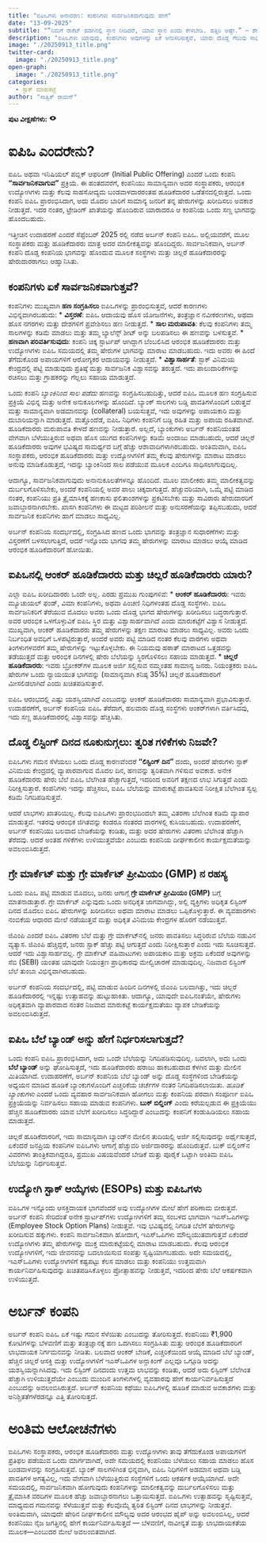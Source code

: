```yaml
---
title: "ಐಪಿಒಗಳು ಅನಾವರಣ: ಕಂಪನಿಗಳು ಸಾರ್ವಜನಿಕವಾಗುವುದು ಹೇಗೆ"
date: "13-09-2025"
subtitle: "“ನಿಮಗೆ ರಾಕೆಟ್ ಹಡಗಿನಲ್ಲಿ ಸ್ಥಾನ ನೀಡಿದರೆ, ಯಾವ ಸ್ಥಾನ ಎಂದು ಕೇಳಬೇಡಿ. ಹತ್ತಿರಿ ಅಷ್ಟೇ.” — ಶೇರಿಲ್ ಸ್ಯಾಂಡ್‌ಬರ್ಗ್, ದೊಡ್ಡ ಪ್ರಯಾಣಗಳನ್ನು ಬೇಗನೆ ಸೇರುವ ಬಗ್ಗೆ"
description: "ಐಪಿಒಗಳು ಯಾವುವು, ಕಂಪನಿಗಳು ಅವುಗಳನ್ನು ಏಕೆ ಅನುಸರಿಸುತ್ತವೆ, ಯಾರು ದೊಡ್ಡ ಗೆಲುವು ಸಾಧಿಸುತ್ತಾರೆ, ಲಿಸ್ಟಿಂಗ್ ದಿನದ ಗಳಿಕೆಗಳ ಬಗ್ಗೆ ಏನು ಮತ್ತು ಗ್ರೇ ಮಾರುಕಟ್ಟೆಯ ಹಿಂದಿನ ಸತ್ಯ — ಅರ್ಬನ್ ಕಂಪನಿಯ 2025 ರ ಬ್ಲಾಕ್‌ಬಸ್ಟರ್ ಐಪಿಒ ಕುರಿತು."
image: "./20250913_title.png"
twitter-card:
  image: "./20250913_title.png"
open-graph:
  image: "./20250913_title.png"
categories:
  - ಸ್ಟಾಕ್ ಮಾರುಕಟ್ಟೆ
author: "ಸಾತ್ವಿಕ್ ರಾಮನ್"
---
```


<p><b>ಪುಟ ವೀಕ್ಷಣೆಗಳು:</b> <svg xmlns="http://www.w3.org/2000/svg" width="1em" height="1em" viewBox="0 0 256 256"><path fill="currentColor" d="M247.31 124.76c-.35-.79-8.82-19.58-27.65-38.41C194.57 61.26 162.88 48 128 48S61.43 61.26 36.34 86.35C17.51 105.18 9 124 8.69 124.76a8 8 0 0 0 0 6.5c.35.79 8.82 19.57 27.65 38.4C61.43 194.74 93.12 208 128 208s66.57-13.26 91.66-38.34c18.83-18.83 27.3-37.61 27.65-38.4a8 8 0 0 0 0-6.5M128 168a40 40 0 1 1 40-40a40 40 0 0 1-40 40"/></svg> <span class="waline-pageview-count"></i><p>

# ಐಪಿಒ ಎಂದರೇನು?
ಐಪಿಒ ಅಥವಾ ಇನಿಷಿಯಲ್ ಪಬ್ಲಿಕ್ ಆಫರಿಂಗ್ (Initial Public Offering) ಎಂದರೆ ಒಂದು ಕಂಪನಿ **“ಸಾರ್ವಜನಿಕವಾಗುವ”** ಪ್ರಕ್ರಿಯೆ. ಈ ಹಂತದವರೆಗೆ, ಕಂಪನಿಯು ಸಾಮಾನ್ಯವಾಗಿ ಅದರ ಸಂಸ್ಥಾಪಕರು, ಆರಂಭಿಕ ಉದ್ಯೋಗಿಗಳು ಮತ್ತು ಕೆಲವು ಸಾಹಸೋದ್ಯಮ ಬಂಡವಾಳದಾರರಂತಹ ಹೂಡಿಕೆದಾರರ ಒಡೆತನದಲ್ಲಿರುತ್ತದೆ. ಒಂದು ಕಂಪನಿ ಐಪಿಒ ಪ್ರಾರಂಭಿಸಿದಾಗ, ಅದು ಮೊದಲ ಬಾರಿಗೆ ಸಾಮಾನ್ಯ ಜನರಿಗೆ ತನ್ನ ಷೇರುಗಳನ್ನು ಖರೀದಿಸಲು ಅವಕಾಶ ನೀಡುತ್ತದೆ. ಇದರ ನಂತರ, ಟ್ರೇಡಿಂಗ್ ಖಾತೆಯನ್ನು ಹೊಂದಿರುವ ಯಾರಾದರೂ ಆ ಕಂಪನಿಯ ಒಂದು ಸಣ್ಣ ಭಾಗವನ್ನು ಹೊಂದಬಹುದು.

ಇತ್ತೀಚಿನ ಉದಾಹರಣೆ ಎಂದರೆ ಸೆಪ್ಟೆಂಬರ್ 2025 ರಲ್ಲಿ ನಡೆದ ಅರ್ಬನ್ ಕಂಪನಿ ಐಪಿಒ. ಅಲ್ಲಿಯವರೆಗೆ, ಮೂಲ ಸಂಸ್ಥಾಪಕರು ಮತ್ತು ಹೂಡಿಕೆದಾರರು ಮಾತ್ರ ಅದರ ಮಾಲೀಕತ್ವವನ್ನು ಹೊಂದಿದ್ದರು. ಸಾರ್ವಜನಿಕವಾಗಿ, ಅರ್ಬನ್ ಕಂಪನಿ ದೊಡ್ಡ ಕಂಪನಿಯ ಭಾಗವನ್ನು ಹೊಂದುವ ಮೂಲಕ ಸಂಸ್ಥೆಗಳು ಮತ್ತು ಚಿಲ್ಲರೆ ಹೂಡಿಕೆದಾರರನ್ನು ಷೇರುದಾರರಾಗಲು ಆಹ್ವಾನಿಸಿತು.

## ಕಂಪನಿಗಳು ಏಕೆ ಸಾರ್ವಜನಿಕವಾಗುತ್ತವೆ?
ಕಂಪನಿಗಳು ಮುಖ್ಯವಾಗಿ **ಹಣ ಸಂಗ್ರಹಿಸಲು** ಐಪಿಒಗಳನ್ನು ಪ್ರಾರಂಭಿಸುತ್ತವೆ, ಆದರೆ ಕಾರಣಗಳು ವಿಭಿನ್ನವಾಗಿರಬಹುದು:
* **ವಿಸ್ತರಣೆ**: ಐಪಿಒ ಆದಾಯವು ಹೊಸ ಯೋಜನೆಗಳು, ತಂತ್ರಜ್ಞಾನ ನವೀಕರಣಗಳು, ಅಥವಾ ಹೊಸ ನಗರಗಳು ಮತ್ತು ದೇಶಗಳಿಗೆ ಪ್ರವೇಶಿಸಲು ಹಣ ನೀಡುತ್ತದೆ.
* **ಸಾಲ ಮರುಪಾವತಿ**: ಕೆಲವು ಕಂಪನಿಗಳು ತಮ್ಮ ಸಾಲಗಳನ್ನು ಕಡಿಮೆ ಮಾಡಲು ಮತ್ತು ತಮ್ಮ ಬ್ಯಾಲೆನ್ಸ್ ಶೀಟ್ ಅನ್ನು ಬಲಪಡಿಸಲು ಈ ಹಣವನ್ನು ಬಳಸುತ್ತವೆ.
* **ಹಣವಾಗಿ ಪರಿವರ್ತಿಸುವುದು**: ಕಂಪನಿ ಚಿಕ್ಕ ಸ್ಟಾರ್ಟಪ್ ಆಗಿದ್ದಾಗ ಬೆಂಬಲಿಸಿದ ಆರಂಭಿಕ ಹೂಡಿಕೆದಾರರು ಮತ್ತು ಉದ್ಯೋಗಿಗಳು ಐಪಿಒ ಸಮಯದಲ್ಲಿ ತಮ್ಮ ಷೇರುಗಳ ಭಾಗವನ್ನು ಮಾರಾಟ ಮಾಡಬಹುದು. ಇದು ಅವರು ಈ ಹಿಂದೆ ತೆಗೆದುಕೊಂಡ ಅಪಾಯಗಳಿಗೆ ಆರೋಗ್ಯಕರ ಆದಾಯವನ್ನು ನೀಡುತ್ತದೆ.
* **ವಿಶ್ವಾಸಾರ್ಹತೆ**: ಸ್ಟಾಕ್ ವಿನಿಮಯ ಕೇಂದ್ರದಲ್ಲಿ ಪಟ್ಟಿ ಮಾಡುವುದು ಪ್ರತಿಷ್ಠೆ ಮತ್ತು ಸಾರ್ವಜನಿಕ ವಿಶ್ವಾಸವನ್ನು ತರುತ್ತದೆ. ಇದು ಪಾಲುದಾರಿಕೆಗಳನ್ನು ರಚಿಸಲು ಮತ್ತು ಗ್ರಾಹಕರನ್ನು ಗೆಲ್ಲಲು ಸಹಾಯ ಮಾಡುತ್ತದೆ.

ಒಂದು ಕಂಪನಿ *ಬ್ಯಾಂಕಿನಿಂದ ಸಾಲ ಪಡೆದು* ಹಣವನ್ನು ಸಂಗ್ರಹಿಸಬಹುದಿತ್ತು, ಆದರೆ ಐಪಿಒ ಮೂಲಕ ಹಣ ಸಂಗ್ರಹಿಸುವ ಪ್ರಕ್ರಿಯೆ ವಿಭಿನ್ನ ಮತ್ತು ಅನೇಕ ಅನುಕೂಲಗಳನ್ನು ಹೊಂದಿದೆ. ಬ್ಯಾಂಕ್ ಸಾಲಗಳು ಬಡ್ಡಿ ಪಾವತಿಗಳೊಂದಿಗೆ ಬರುತ್ತವೆ ಮತ್ತು ಸಾಮಾನ್ಯವಾಗಿ ಅಡಮಾನವನ್ನು (collateral) ಬಯಸುತ್ತವೆ, ಇದು ಅವುಗಳನ್ನು ಅಪಾಯಕಾರಿ ಮತ್ತು ದುಬಾರಿಯನ್ನಾಗಿ ಮಾಡುತ್ತದೆ. ಮತ್ತೊಂದೆಡೆ, ಐಪಿಒ ನಿಧಿಗಳು ಕಂಪನಿಗೆ ಬಡ್ಡಿ ರಹಿತ ಮತ್ತು ಅಪಾಯ ರಹಿತವಾಗಿವೆ. ಹೂಡಿಕೆದಾರರು ಮರುಪಾವತಿ ಕೇಳದೆ ಹಣವನ್ನು ನೀಡುತ್ತಾರೆ. ಅಲ್ಲದೆ, ಬ್ಯಾಂಕುಗಳು ಅರ್ಬನ್ ಕಂಪನಿಯಂತಹ ವೇಗವಾಗಿ ಬೆಳೆಯುತ್ತಿರುವ ಅಥವಾ ಹೊಸ ಯುಗದ ಕಂಪನಿಗಳನ್ನು ಕಡಿಮೆ ಅಂದಾಜು ಮಾಡಬಹುದು, ಆದರೆ ಚಿಲ್ಲರೆ ಹೂಡಿಕೆದಾರರು ಅವುಗಳ ಭವಿಷ್ಯದ ಸಾಮರ್ಥ್ಯದ ಬಗ್ಗೆ ಹೆಚ್ಚು ಆಶಾವಾದಿಗಳಾಗಿರಬಹುದು. ಅಂತಿಮವಾಗಿ, ಐಪಿಒ ಸಂಸ್ಥಾಪಕರು, ಆರಂಭಿಕ ಹೂಡಿಕೆದಾರರು ಮತ್ತು ಉದ್ಯೋಗಿಗಳಿಗೆ ತಮ್ಮ ಕೆಲವು ಷೇರುಗಳನ್ನು ಮಾರಾಟ ಮಾಡಲು ಅನುವು ಮಾಡಿಕೊಡುತ್ತದೆ, ಇದನ್ನು ಬ್ಯಾಂಕಿನಿಂದ ಸಾಲ ಪಡೆಯುವ ಮೂಲಕ ಎಂದಿಗೂ ಸಾಧಿಸಲಾಗುವುದಿಲ್ಲ.

ಆದಾಗ್ಯೂ, ಸಾರ್ವಜನಿಕವಾಗುವುದು ಅನಾನುಕೂಲತೆಗಳನ್ನೂ ಹೊಂದಿದೆ. ಮೂಲ ಮಾಲೀಕರು ತಮ್ಮ ಮಾಲೀಕತ್ವವನ್ನು ದುರ್ಬಲಗೊಳಿಸಬೇಕು, ಅಂದರೆ ಕಂಪನಿಯಲ್ಲಿ ಅವರ ಪಾಲು ಚಿಕ್ಕದಾಗುತ್ತದೆ. ಹೆಚ್ಚುವರಿಯಾಗಿ, ಒಮ್ಮೆ ಪಟ್ಟಿ ಮಾಡಿದ ನಂತರ, ಕಂಪನಿಯು ಪ್ರತಿ ತ್ರೈಮಾಸಿಕಕ್ಕೆ ಹಣಕಾಸು ಫಲಿತಾಂಶಗಳನ್ನು ಪ್ರಕಟಿಸಬೇಕು ಮತ್ತು ಸಾವಿರಾರು ಷೇರುದಾರರಿಗೆ ಜವಾಬ್ದಾರನಾಗಿರಬೇಕು. ಖಾಸಗಿ ಕಂಪನಿಗಳು ಈ ಮಟ್ಟದ ಪರಿಶೀಲನೆ ಮತ್ತು ಅನುಸರಣೆಯನ್ನು ತಪ್ಪಿಸಬಹುದು, ಆದರೆ ಸಾರ್ವಜನಿಕ ಕಂಪನಿಗಳು ಹಾಗೆ ಮಾಡಲು ಸಾಧ್ಯವಿಲ್ಲ.

ಅರ್ಬನ್ ಕಂಪನಿಯ ಸಂದರ್ಭದಲ್ಲಿ, ಸಂಗ್ರಹಿಸಿದ ಹಣದ ಒಂದು ಭಾಗವನ್ನು ತಂತ್ರಜ್ಞಾನ ಸುಧಾರಣೆಗಳು ಮತ್ತು ವಿಸ್ತರಣೆಗೆ ಬಳಸಲಾಗುತ್ತಿದೆ, ಆದರೆ ಇನ್ನೊಂದು ಭಾಗವು ತಮ್ಮ ಷೇರುಗಳನ್ನು ಮಾರಾಟ ಮಾಡಲು ಆಯ್ಕೆ ಮಾಡಿದ ಆರಂಭಿಕ ಹೂಡಿಕೆದಾರರಿಗೆ ಹೋಯಿತು.

## ಐಪಿಒನಲ್ಲಿ ಆಂಕರ್ ಹೂಡಿಕೆದಾರರು ಮತ್ತು ಚಿಲ್ಲರೆ ಹೂಡಿಕೆದಾರರು ಯಾರು?
ಎಲ್ಲಾ ಐಪಿಒ ಖರೀದಿದಾರರು ಒಂದೇ ಅಲ್ಲ. ಎರಡು ಪ್ರಮುಖ ಗುಂಪುಗಳಿವೆ:
* **ಆಂಕರ್ ಹೂಡಿಕೆದಾರರು**: ಇವರು ಮ್ಯೂಚುಯಲ್ ಫಂಡ್, ವಿಮಾ ಕಂಪನಿಗಳು, ಅಥವಾ ಪಿಂಚಣಿ ನಿಧಿಗಳಂತಹ ದೊಡ್ಡ ಸಂಸ್ಥೆಗಳು. ಐಪಿಒ ಸಾರ್ವಜನಿಕರಿಗೆ ತೆರೆಯುವ ಮೊದಲು ಅವರು ಒಂದು ದೊಡ್ಡ ಭಾಗದ ಷೇರುಗಳನ್ನು ಖರೀದಿಸಲು ಬದ್ಧರಾಗುತ್ತಾರೆ. ಅವರ ಆರಂಭಿಕ ಒಳಗೊಳ್ಳುವಿಕೆ ಐಪಿಒ ಸ್ಥಿರ ಮತ್ತು ವಿಶ್ವಾಸಾರ್ಹವಾಗಿದೆ ಎಂದು ಮಾರುಕಟ್ಟೆಗೆ ವಿಶ್ವಾಸ ನೀಡುತ್ತದೆ. ಮುಖ್ಯವಾಗಿ, ಆಂಕರ್ ಹೂಡಿಕೆದಾರರು ತಮ್ಮ ಷೇರುಗಳನ್ನು ತಕ್ಷಣ ಮಾರಾಟ ಮಾಡಲು ಸಾಧ್ಯವಿಲ್ಲ. ಅವರು ಒಂದು ನಿರ್ಬಂಧಿತ ಅವಧಿಗೆ ಒಳಪಟ್ಟಿರುತ್ತಾರೆ, ಅಂದರೆ ಅವರು ಪಟ್ಟಿ ಮಾಡಿದ ನಂತರ ಕೆಲವು ವಾರಗಳು ಅಥವಾ ತಿಂಗಳುಗಳವರೆಗೆ ತಮ್ಮ ಷೇರುಗಳನ್ನು ಇಟ್ಟುಕೊಳ್ಳಬೇಕು. ಈ ನಿಯಮವು ಹಠಾತ್ ಮಾರಾಟದ ಒತ್ತಡವನ್ನು ತಡೆಯುತ್ತದೆ ಮತ್ತು ಆರಂಭಿಕ ದಿನಗಳಲ್ಲಿ ಷೇರು ಬೆಲೆಯನ್ನು ಸ್ಥಿರಗೊಳಿಸಲು ಸಹಾಯ ಮಾಡುತ್ತದೆ.
* **ಚಿಲ್ಲರೆ ಹೂಡಿಕೆದಾರರು**: ಇವರು ಬ್ರೋಕರ್‌ಗಳ ಮೂಲಕ ಅರ್ಜಿ ಸಲ್ಲಿಸುವ ನಮ್ಮಂತಹ ಸಾಮಾನ್ಯ ಜನರು. ನಿಯಂತ್ರಕರು ಐಪಿಒ ಷೇರುಗಳ ಒಂದು ನ್ಯಾಯಯುತ ಭಾಗವನ್ನು (ಸಾಮಾನ್ಯವಾಗಿ ಕನಿಷ್ಠ 35%) ಚಿಲ್ಲರೆ ಹೂಡಿಕೆದಾರರಿಗೆ ಮೀಸಲಿಡಲಾಗಿದೆ ಎಂದು ಖಚಿತಪಡಿಸುತ್ತಾರೆ.

ಐಪಿಒ ಆರಂಭದಲ್ಲಿ ಎಷ್ಟು ಯಶಸ್ವಿಯಾಗಿದೆ ಎಂಬುದನ್ನು ಆಂಕರ್ ಹೂಡಿಕೆದಾರರು ಸಾಮಾನ್ಯವಾಗಿ ಪ್ರಭಾವಿಸುತ್ತಾರೆ. ಉದಾಹರಣೆಗೆ, ಅರ್ಬನ್ ಕಂಪನಿಯ ಐಪಿಒ ತೆರೆದಾಗ, ಹಲವಾರು ದೊಡ್ಡ ಸಂಸ್ಥೆಗಳು ಆಂಕರ್‌ಗಳಾಗಿ ವರ್ತಿಸಿದವು, ಇದು ಸಣ್ಣ ಹೂಡಿಕೆದಾರರಲ್ಲಿ ವಿಶ್ವಾಸವನ್ನು ಹೆಚ್ಚಿಸಿತು.

## ದೊಡ್ಡ ಲಿಸ್ಟಿಂಗ್ ದಿನದ ನೂಕುನುಗ್ಗಲು: ತ್ವರಿತ ಗಳಿಕೆಗಳು ನಿಜವೇ?
ಐಪಿಒಗಳು ಗಮನ ಸೆಳೆಯಲು ಒಂದು ದೊಡ್ಡ ಕಾರಣವೆಂದರೆ **“ಲಿಸ್ಟಿಂಗ್ ದಿನ”** ದಂದು, ಅಂದರೆ ಷೇರುಗಳು ಸ್ಟಾಕ್ ವಿನಿಮಯ ಕೇಂದ್ರದಲ್ಲಿ ವ್ಯಾಪಾರವಾಗುವ ಮೊದಲ ದಿನ, ಹಣವನ್ನು ತ್ವರಿತವಾಗಿ ಗಳಿಸುವ ಅವಕಾಶ. ಅನೇಕ ಹೂಡಿಕೆದಾರರು ಷೇರು ಬೆಲೆ ಐಪಿಒ ಬೆಲೆಗಿಂತ ಹೆಚ್ಚಾಗುತ್ತದೆ, ಇದರಿಂದ ಅವರಿಗೆ ತಕ್ಷಣದ ಲಾಭ ಸಿಗುತ್ತದೆ ಎಂದು ನಿರೀಕ್ಷಿಸುತ್ತಾರೆ. ಕಂಪನಿಗಳು ಇದನ್ನು ಹೆಚ್ಚಿಸಲು, ಐಪಿಒ ಬೆಲೆಯನ್ನು ಮಾರುಕಟ್ಟೆ ಪಾವತಿಸುವ ನಿರೀಕ್ಷಿತ ಬೆಲೆಗಿಂತ ಸ್ವಲ್ಪ ಕಡಿಮೆ ನಿಗದಿಪಡಿಸುತ್ತವೆ.

ಆದರೆ ಲಾಭಗಳು ಖಾತರಿಯಿಲ್ಲ. ಕೆಲವು ಐಪಿಒಗಳು ಪ್ರಾರಂಭದಿಂದಲೇ ತಮ್ಮ ವಿತರಣಾ ಬೆಲೆಗಿಂತ ಕಡಿಮೆ ವ್ಯಾಪಾರ ಮಾಡುತ್ತವೆ. ಇತರವು ಆರಂಭಿಕ ಜಿಗಿತವನ್ನು ಕಂಡರೂ ನಂತರದ ವಾರಗಳಲ್ಲಿ ಕುಸಿಯಬಹುದು. ಉದಾಹರಣೆಗೆ, ಅರ್ಬನ್ ಕಂಪನಿಯು ಬಲವಾದ ಬೇಡಿಕೆಯನ್ನು ಕಂಡಿತು, ಮತ್ತು ಅದರ ಷೇರುಗಳು ವಿತರಣಾ ಬೆಲೆಗಿಂತ ಹೆಚ್ಚಾಗಿ ತೆರೆದವು. ಆದರೆ ಅಂತಹ ಗಳಿಕೆಗಳು ಉಳಿಯುತ್ತವೆಯೇ ಎಂಬುದು ಕಂಪನಿಯ ದೀರ್ಘಕಾಲೀನ ಕಾರ್ಯಕ್ಷಮತೆಯನ್ನು ಅವಲಂಬಿಸಿರುತ್ತದೆ.

## ಗ್ರೇ ಮಾರ್ಕೆಟ್ ಮತ್ತು ಗ್ರೇ ಮಾರ್ಕೆಟ್ ಪ್ರೀಮಿಯಂ (GMP) ನ ರಹಸ್ಯ
ಒಂದು ಐಪಿಒ ಪಟ್ಟಿ ಮಾಡುವ ಮೊದಲು, ಜನರು ಆಗಾಗ್ಗೆ **ಗ್ರೇ ಮಾರ್ಕೆಟ್ ಪ್ರೀಮಿಯಂ (GMP)** ಬಗ್ಗೆ ಮಾತನಾಡುತ್ತಾರೆ. ಗ್ರೇ ಮಾರ್ಕೆಟ್ ಎನ್ನುವುದು ಒಂದು ಅನಧಿಕೃತ ಜಾಗವಾಗಿದ್ದು, ಅಲ್ಲಿ ವ್ಯಕ್ತಿಗಳು ಅಧಿಕೃತ ಲಿಸ್ಟಿಂಗ್ ದಿನದ ಮೊದಲು ಐಪಿಒ ಷೇರುಗಳನ್ನು ಖರೀದಿಸಲು ಅಥವಾ ಮಾರಾಟ ಮಾಡಲು ಒಪ್ಪಿಕೊಳ್ಳುತ್ತಾರೆ. ಈ ವ್ಯವಹಾರಗಳು ನಂಬಿಕೆಯ ಆಧಾರದ ಮೇಲೆ ನಡೆಯುತ್ತವೆ ಮತ್ತು ಅಧಿಕೃತ ವಿನಿಮಯ ಕೇಂದ್ರಗಳ ಹೊರಗೆ ನಡೆಯುತ್ತವೆ.

ಜಿಎಂಪಿ ಎಂದರೆ ಐಪಿಒ ವಿತರಣಾ ಬೆಲೆ ಮತ್ತು ಗ್ರೇ ಮಾರ್ಕೆಟ್‌ನಲ್ಲಿ ಜನರು ಪಾವತಿಸಲು ಸಿದ್ಧರಿರುವ ಬೆಲೆಯ ನಡುವಿನ ವ್ಯತ್ಯಾಸ. ಜಿಎಂಪಿ ಹೆಚ್ಚಿದ್ದರೆ, ಜನರು ಸ್ಟಾಕ್ ಹೆಚ್ಚು ಪಟ್ಟಿ ಆಗುತ್ತದೆ ಎಂದು ನಿರೀಕ್ಷಿಸುತ್ತಾರೆ ಎಂದು ಇದು ಸೂಚಿಸುತ್ತದೆ. ಆದರೆ ಇದು ವಿಶ್ವಾಸಾರ್ಹವಲ್ಲ. ಗ್ರೇ ಮಾರ್ಕೆಟ್ ವಹಿವಾಟುಗಳು ಅಪಾಯಕಾರಿ ಮತ್ತು ಅಕ್ರಮ ಏಕೆಂದರೆ ಅವುಗಳನ್ನು ಸೆಬಿ (SEBI) ಯಂತಹ ಯಾವುದೇ ನಿಯಂತ್ರಣ ಪ್ರಾಧಿಕಾರವು ಮೇಲ್ವಿಚಾರಣೆ ಮಾಡುವುದಿಲ್ಲ. ನಿಜವಾದ ಲಿಸ್ಟಿಂಗ್ ಬೆಲೆ ತುಂಬಾ ವಿಭಿನ್ನವಾಗಿರಬಹುದು.

ಅರ್ಬನ್ ಕಂಪನಿಯ ಸಂದರ್ಭದಲ್ಲಿ, ಪಟ್ಟಿ ಮಾಡುವ ಹಿಂದಿನ ದಿನಗಳಲ್ಲಿ ಜಿಎಂಪಿ ಬಲವಾಗಿತ್ತು, ಇದು ಚಿಲ್ಲರೆ ಹೂಡಿಕೆದಾರರಲ್ಲಿ ಇನ್ನಷ್ಟು ಉತ್ಸಾಹವನ್ನು ಹುಟ್ಟುಹಾಕಿತು. ಆದಾಗ್ಯೂ, ಯಾವುದೇ ಐಪಿಒನಂತೆಯೇ, ಷೇರುಗಳು ಅಧಿಕೃತವಾಗಿ ವ್ಯಾಪಾರವಾದ ನಂತರ ನಿಜವಾದ ಮಾರುಕಟ್ಟೆ ಕಾರ್ಯಕ್ಷಮತೆಯು ವ್ಯಾಪಕ ಬೇಡಿಕೆಯನ್ನು ಅವಲಂಬಿಸಿರುತ್ತದೆ.

## ಐಪಿಒ ಬೆಲೆ ಬ್ಯಾಂಡ್ ಅನ್ನು ಹೇಗೆ ನಿರ್ಧರಿಸಲಾಗುತ್ತದೆ?
ಒಂದು ಕಂಪನಿ ಐಪಿಒ ಪ್ರಾರಂಭಿಸಿದಾಗ, ಅದು ಒಂದೇ ಬೆಲೆಯನ್ನು ನಿಗದಿಪಡಿಸುವುದಿಲ್ಲ. ಬದಲಾಗಿ, ಅದು ಒಂದು **ಬೆಲೆ ಬ್ಯಾಂಡ್** ಅನ್ನು ಘೋಷಿಸುತ್ತದೆ, ಇದು ಹೂಡಿಕೆದಾರರು ಹರಾಜು ಹಾಕಬಹುದಾದ ಕೆಳಗಿನ ಮತ್ತು ಮೇಲಿನ ಮಿತಿಯಾಗಿದೆ. ಉದಾಹರಣೆಗೆ, ಅರ್ಬನ್ ಕಂಪನಿಯ ಬೆಲೆ ಬ್ಯಾಂಡ್ ಅನ್ನು ದೊಡ್ಡ ಸಂಸ್ಥೆಗಳಿಂದ ಬೇಡಿಕೆಯನ್ನು ಅಧ್ಯಯನ ಮಾಡಿದ ಹೂಡಿಕೆ ಬ್ಯಾಂಕುಗಳೊಂದಿಗೆ ಎಚ್ಚರಿಕೆಯ ಚರ್ಚೆಗಳ ನಂತರ ನಿಗದಿಪಡಿಸಲಾಯಿತು. *ಹೂಡಿಕೆ ಬ್ಯಾಂಕುಗಳು* ಎಂದರೆ ಒಂದು ವ್ಯವಹಾರ ಸಾರ್ವಜನಿಕವಾಗಿ ಹೋಗಲು ಮತ್ತು ಕಂಪನಿಯ ಪರವಾಗಿ ಸಂಪೂರ್ಣ ಐಪಿಒ ಪ್ರಕ್ರಿಯೆಯನ್ನು ನಿರ್ವಹಿಸಲು ಸಹಾಯ ಮಾಡುವ ಕಂಪನಿಗಳು. **ಬುಕ್ ಬಿಲ್ಡಿಂಗ್** ಎಂದು ಕರೆಯಲ್ಪಡುವ ಈ ಪ್ರಕ್ರಿಯೆಯು ಹೆಚ್ಚಿನ ಹೂಡಿಕೆದಾರರು ಯಾವ ಬೆಲೆಗೆ ಖರೀದಿಸಲು ಸಿದ್ಧರಿದ್ದಾರೆ ಎಂಬುದನ್ನು ಕಂಪನಿಗೆ ಕಂಡುಹಿಡಿಯಲು ಸಹಾಯ ಮಾಡುತ್ತದೆ.

ಚಿಲ್ಲರೆ ಹೂಡಿಕೆದಾರರಿಗೆ, ಇದು ಸಾಮಾನ್ಯವಾಗಿ ಬ್ಯಾಂಡ್‌ನ ಮೇಲಿನ ತುದಿಯಲ್ಲಿ ಅರ್ಜಿ ಸಲ್ಲಿಸುವುದನ್ನು ಅರ್ಥೈಸುತ್ತದೆ, ಏಕೆಂದರೆ ಜನಪ್ರಿಯ ಕಂಪನಿಗಳ ಐಪಿಒಗಳು ಆಗಾಗ್ಗೆ ಹೆಚ್ಚುವರಿ ಅರ್ಜಿದಾರರನ್ನು ಹೊಂದಿರುತ್ತವೆ. ಬುಕ್ ಬಿಲ್ಡಿಂಗ್‌ನ ವಿವರಗಳು ತಾಂತ್ರಿಕವಾಗಿದ್ದರೂ, ಪ್ರಮುಖ ವಿಷಯವೆಂದರೆ ಬೇಡಿಕೆ ಮತ್ತು ಪೂರೈಕೆ ಒಟ್ಟಾಗಿ ಅಂತಿಮ ಐಪಿಒ ಬೆಲೆಯನ್ನು ನಿರ್ಧರಿಸುತ್ತವೆ.

## ಉದ್ಯೋಗಿ ಸ್ಟಾಕ್ ಆಯ್ಕೆಗಳು (ESOPs) ಮತ್ತು ಐಪಿಒಗಳು
ಐಪಿಒಗಳ ಇನ್ನೊಂದು ಆಸಕ್ತಿದಾಯಕ ಭಾಗವೆಂದರೆ ಅವು ಉದ್ಯೋಗಿಗಳ ಮೇಲೆ ಹೇಗೆ ಪರಿಣಾಮ ಬೀರುತ್ತವೆ. ಅರ್ಬನ್ ಕಂಪನಿ ಸೇರಿದಂತೆ ಅನೇಕ ಸ್ಟಾರ್ಟಪ್‌ಗಳು ಉದ್ಯೋಗಿಗಳಿಗೆ ತಮ್ಮ ಸಂಬಳದ ಭಾಗವಾಗಿ ಇಎಸ್ಒಪಿಗಳನ್ನು (Employee Stock Option Plans) ನೀಡುತ್ತವೆ. ಇವು ಭವಿಷ್ಯದಲ್ಲಿ ನಿಗದಿತ ಬೆಲೆಗೆ ಷೇರುಗಳನ್ನು ಖರೀದಿಸುವ ಹಕ್ಕುಗಳು. ಕಂಪನಿ ಸಾರ್ವಜನಿಕವಾಗಿ ಹೋದಾಗ, ಇಎಸ್ಒಪಿಗಳು ಮೌಲ್ಯಯುತವಾಗುತ್ತವೆ ಏಕೆಂದರೆ ಉದ್ಯೋಗಿಗಳು ತಮ್ಮ ಷೇರುಗಳನ್ನು ಮುಕ್ತ ಮಾರುಕಟ್ಟೆಯಲ್ಲಿ ಮಾರಾಟ ಮಾಡಬಹುದು. ಕೆಲವು ಆರಂಭಿಕ ಉದ್ಯೋಗಿಗಳಿಗೆ, ಇದು ಜೀವನವನ್ನು ಬದಲಾಯಿಸುವ ಸಂಪತ್ತು ಸೃಷ್ಟಿಯಾಗಬಹುದು. ಅದೇ ಸಮಯದಲ್ಲಿ, ಇಎಸ್ಒಪಿಗಳು ಉದ್ಯೋಗಿಗಳಿಗೆ ಕಷ್ಟಪಟ್ಟು ಕೆಲಸ ಮಾಡಲು ಮತ್ತು ಕಂಪನಿಯು ಉತ್ತಮವಾಗಿ ಕಾರ್ಯನಿರ್ವಹಿಸುವುದನ್ನು ಖಚಿತಪಡಿಸಿಕೊಳ್ಳಲು ಪ್ರೋತ್ಸಾಹವನ್ನು ನೀಡುತ್ತವೆ, ಇದರಿಂದ ಷೇರು ಬೆಲೆ ಆಕರ್ಷಕವಾಗಿ ಉಳಿಯುತ್ತದೆ.

# ಅರ್ಬನ್ ಕಂಪನಿ
ಅರ್ಬನ್ ಕಂಪನಿ ಐಪಿಒ ಏಕೆ ಇಷ್ಟು ಗಮನ ಸೆಳೆಯಿತು ಎಂಬುದನ್ನು ತೋರಿಸುತ್ತದೆ. ಕಂಪನಿಯು ₹1,900 ಕೋಟಿಗಳನ್ನು ಬೆಳವಣಿಗೆ ಮತ್ತು ತಂತ್ರಜ್ಞಾನಕ್ಕೆ ಹಣ ಒದಗಿಸಲು ಸಂಗ್ರಹಿಸಿತು ಮತ್ತು ಆರಂಭಿಕ ಹೂಡಿಕೆದಾರರಿಗೆ ಲಾಭದಾಯಕ ನಿರ್ಗಮನವನ್ನು ನೀಡಿತು. ಬಲವಾದ ಆಂಕರ್ ಬೇಡಿಕೆ, ಎಚ್ಚರಿಕೆಯಿಂದ ಆಯ್ಕೆ ಮಾಡಿದ ಬೆಲೆ ಬ್ಯಾಂಡ್, ಹೆಚ್ಚಿನ ಚಿಲ್ಲರೆ ಆಸಕ್ತಿ ಮತ್ತು ಉದ್ಯೋಗಿಗಳಿಗೆ ಇಎಸ್ಒಪಿಗಳ ಅನ್ಲಾಕಿಂಗ್ ಎಲ್ಲವೂ ಒಗ್ಗೂಡಿ ಅದನ್ನು ಯಶಸ್ವಿಯನ್ನಾಗಿಸಿದವು. ಇದು ಲಿಸ್ಟಿಂಗ್ ದಿನದಂದು ಉತ್ತಮ ಲಾಭವನ್ನು ಕಂಡಿತು, ಆದರೆ ಅದು ಲಿಸ್ಟಿಂಗ್ ಬೆಲೆಗಿಂತ ಹೆಚ್ಚಾಗಿ ಉಳಿಯುತ್ತದೆಯೇ ಎಂಬುದು ಮುಂದಿನ ತಿಂಗಳುಗಳಲ್ಲಿ ವ್ಯವಹಾರವು ಹೇಗೆ ಕಾರ್ಯನಿರ್ವಹಿಸುತ್ತದೆ ಎಂಬುದನ್ನು ಅವಲಂಬಿಸಿರುತ್ತದೆ. ಅರ್ಬನ್ ಕಂಪನಿಯ ಕಥೆಯು ಐಪಿಒಗಳಲ್ಲಿ ಹೂಡಿಕೆ ಮಾಡುವ ಅವಕಾಶಗಳು ಮತ್ತು ಅನಿಶ್ಚಿತತೆಗಳೆರಡನ್ನೂ ಎತ್ತಿ ತೋರಿಸುತ್ತದೆ.

# ಅಂತಿಮ ಆಲೋಚನೆಗಳು
ಐಪಿಒಗಳು ಸಂಸ್ಥಾಪಕರು, ಆರಂಭಿಕ ಹೂಡಿಕೆದಾರರು ಮತ್ತು ಉದ್ಯೋಗಿಗಳು ತಾವು ತೆಗೆದುಕೊಂಡ ಅಪಾಯಗಳಿಗೆ ಪ್ರತಿಫಲ ಪಡೆಯುವ ಒಂದು ಮಾರ್ಗವಾಗಿದೆ, ಅದೇ ಸಮಯದಲ್ಲಿ ಕಂಪನಿಯು ಬೆಳೆಯಲು ಸಹಾಯ ಮಾಡಲು ಹೊಸ ಬಂಡವಾಳವನ್ನು ಸಂಗ್ರಹಿಸುತ್ತವೆ. ಬ್ಯಾಂಕ್ ಸಾಲಗಳಿಗಿಂತ ಭಿನ್ನವಾಗಿ, ಐಪಿಒ ನಿಧಿಗಳಿಗೆ ಅಡಮಾನ ಅಥವಾ ಬಡ್ಡಿ ಪಾವತಿಗಳ ಅಗತ್ಯವಿಲ್ಲ, ಇದು ವೇಗವಾಗಿ ಬೆಳೆಯುತ್ತಿರುವ ಸಂಸ್ಥೆಗಳಿಗೆ ಒಂದು ಆಕರ್ಷಕ ಆಯ್ಕೆಯಾಗಿದೆ. ಅದೇ ಸಮಯದಲ್ಲಿ, ಸಾರ್ವಜನಿಕವಾಗಿ ಹೋಗುವುದು ಕಂಪನಿಗಳನ್ನು ಮಾಲೀಕತ್ವವನ್ನು ದುರ್ಬಲಗೊಳಿಸಲು ಮತ್ತು ತ್ರೈಮಾಸಿಕ ವರದಿಗಳ ಮೂಲಕ ಹೆಚ್ಚು ಜವಾಬ್ದಾರನಾಗಲು ಒತ್ತಾಯಿಸುತ್ತದೆ. ಐಪಿಒಗಳು ಉತ್ಸಾಹವನ್ನು ಸೃಷ್ಟಿಸುತ್ತವೆ, ಮಾಧ್ಯಮದ ಗಮನವನ್ನು ಸೆಳೆಯುತ್ತವೆ ಮತ್ತು ಕೆಲವೊಮ್ಮೆ ತ್ವರಿತ ಲಿಸ್ಟಿಂಗ್ ದಿನದ ಲಾಭಗಳನ್ನು ನೀಡುತ್ತವೆ. ಅಂತಿಮವಾಗಿ, ಯಾವುದೇ ಷೇರಿನ ದೀರ್ಘಕಾಲೀನ ಮೌಲ್ಯವು ಅದರ ಆರಂಭದ ಹೈಪ್ ಅನ್ನು ಅವಲಂಬಿಸಿಲ್ಲ, ಆದರೆ ಕಂಪನಿಯು ನೈಜ ಜಗತ್ತಿನಲ್ಲಿ ಹೇಗೆ ಕಾರ್ಯನಿರ್ವಹಿಸುತ್ತದೆ — ಬೆಳವಣಿಗೆ, ನಾವೀನ್ಯತೆ ಮತ್ತು ಲಾಭದಾಯಕತೆಯ ಮೂಲಕ—ಎಂಬುದರ ಮೇಲೆ ಅವಲಂಬಿತವಾಗಿದೆ.